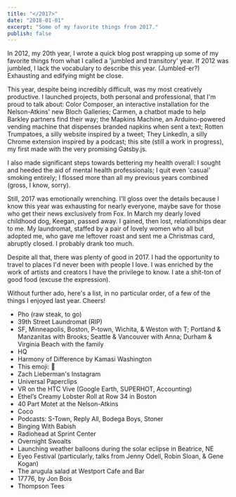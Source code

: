 ```yaml
---
title: "</2017>"
date: "2018-01-01"
excerpt: "Some of my favorite things from 2017."
publish: false
---
```



<section class="blog-section">

In 2012, my 20th year, I wrote a quick <XA href="http://press10.tumblr.com/post/39331250761">blog post</XA> wrapping up some of my favorite things from what I called a 'jumbled and transitory' year. If 2012 was jumbled, I lack the vocabulary to describe this year. (Jumbled-er?) Exhausting and edifying might be close.

This year, despite being incredibly difficult, was my most creatively productive. I launched projects, both personal and professional, that I'm proud to talk about: <XA href="https://www.color-composer.net/">Color Composer</XA>, an interactive installation for the Nelson-Atkins' new <XA href="https://nelson-atkins.org/the-bloch-galleries/">Bloch Galleries</XA>; <XA href="https://medium.com/moonshotlab/finding-carmen-3c5e28c92f6b">Carmen</XA>, a chatbot made to help <XA href="https://www.barkleyus.com/">Barkley</XA> partners find their way; the Mapkins Machine, an Arduino-powered vending machine that dispenses branded napkins when sent a text; <XA href="https://rottentrumpatoes.com/">Rotten Trumpatoes</XA>, a silly website inspired by <XA href="https://twitter.com/PJVogt/status/895824447113842689">a tweet</XA>; <XA href="https://chrome.google.com/webstore/detail/they-linkedin/cmjockpmecfhkaeadcgneakffkioombe">They LinkedIn</XA>, a silly Chrome extension inspired by <XA href="https://trackchanges.postlight.com/paul-and-rich-try-to-talk-about-something-else-but-end-up-complaining-about-linkedin-again-c20526cfdb74">a podcast</XA>; this site (still a work in progress), my first made with the very promising <XA href="https://www.gatsbyjs.org/">Gatsby.js</XA>.

I also made significant steps towards bettering my health overall: I sought and heeded the aid of mental health professionals; I quit even 'casual' smoking entirely; I flossed more than all my previous years combined (gross, I know, sorry).

Still, 2017 was emotionally wrenching. I'll gloss over the details because I know this year was exhausting for nearly everyone, maybe save for those who get their news exclusively from Fox. In March my dearly loved childhood dog, <XA href="https://photos.google.com/share/AF1QipPXh0WAEJVOuE9Ki5Z0c0f4RkimbXjNKEaznuFkCtqEUifLpwd1SEhTE2AErrzVTQ/photo/AF1QipNjSOYCLbhITC-Cszg6-4LZcNeYkUjMWo8BDzkY?key=bkF0Q0FEeXJfcEdvQzgxd0FGTjk0dVZZMnRJN0tn">Keegan</XA>, passed away. I gained, then lost, relationships dear to me. My laundromat, staffed by a pair of lovely women who all but adopted me, who gave me leftover roast and sent me a Christmas card, abruptly closed. I probably drank too much.

Despite all that, there was plenty of good in 2017. I had the opportunity to travel to places I'd never been with people I love. I was enriched by the work of artists and creators I have the privilege to know. I ate a shit-ton of good food (excuse the expression).

Without further ado, here's a list, in no particular order, of a few of the things I enjoyed last year. Cheers!

* Pho (raw steak, <XA href="http://www.iphotower.com/">to go</XA>)
* 39th Street Laundromat (RIP)
* <XA href="https://photos.google.com/share/AF1QipOGvNdxp2C0d9uHhl7jDhTzlTjZ2f6TpFtYMmoNzyo21c9lsjtKICmJyjqm_hBNOg/photo/AF1QipN4QX9mcYcovr5mnTUmJfgOod5Y24mUr0YZkpmp?key=Y1N2Q2NodkYzNE9xc1l4VXlxMUI0NjV4RktkeTZR">SF</XA>, <XA href="https://photos.google.com/share/AF1QipOGvNdxp2C0d9uHhl7jDhTzlTjZ2f6TpFtYMmoNzyo21c9lsjtKICmJyjqm_hBNOg/photo/AF1QipNwifklVW3X_ZEZngJdLRV0GSVFIvlDi5swY2Gs?key=Y1N2Q2NodkYzNE9xc1l4VXlxMUI0NjV4RktkeTZR">Minneapolis</XA>, <XA href="https://photos.google.com/share/AF1QipOGvNdxp2C0d9uHhl7jDhTzlTjZ2f6TpFtYMmoNzyo21c9lsjtKICmJyjqm_hBNOg/photo/AF1QipPZWeca_azDe0flCnJfMiBilz58tzozeXo1zR0G?key=Y1N2Q2NodkYzNE9xc1l4VXlxMUI0NjV4RktkeTZR">Boston</XA>, <XA href="https://photos.google.com/share/AF1QipOGvNdxp2C0d9uHhl7jDhTzlTjZ2f6TpFtYMmoNzyo21c9lsjtKICmJyjqm_hBNOg/photo/AF1QipN41NdRdvc3dto2Qbop7GIyS4U35bXY0By-e9v6?key=Y1N2Q2NodkYzNE9xc1l4VXlxMUI0NjV4RktkeTZR">P-town</XA>, Wichita, & Weston with T; <XA href="https://photos.google.com/share/AF1QipOjNdE6Xk3yaemAgc2gqfd8BI13LVGOu5FmLM0SMLI9kzBpj5H4Bs-ILO9VbNif2A/photo/AF1QipMtdLC3_OY1mBNz47fB4GGg7niFx-sgaHk2OOiD?key=LTA1dnVCUktRbFBoMXFySTVpTTJYbzlaZ0NoOEhB">Portland</XA> & <XA href="https://photos.google.com/share/AF1QipOjNdE6Xk3yaemAgc2gqfd8BI13LVGOu5FmLM0SMLI9kzBpj5H4Bs-ILO9VbNif2A/photo/AF1QipPuo9zO6pYVSfnInT9XMG4fLHRT5nZIhibjlmBc?key=LTA1dnVCUktRbFBoMXFySTVpTTJYbzlaZ0NoOEhB">Manzanitas</XA> with Brooks; <XA href="https://photos.google.com/share/AF1QipOjNdE6Xk3yaemAgc2gqfd8BI13LVGOu5FmLM0SMLI9kzBpj5H4Bs-ILO9VbNif2A/photo/AF1QipOsfqftaOuDBwW5EpDaZjUJ2mD61Okl9smqpjEx?key=LTA1dnVCUktRbFBoMXFySTVpTTJYbzlaZ0NoOEhB">Seattle</XA> & <XA href="https://photos.google.com/share/AF1QipOjNdE6Xk3yaemAgc2gqfd8BI13LVGOu5FmLM0SMLI9kzBpj5H4Bs-ILO9VbNif2A/photo/AF1QipNGj2yeRYZafydTo9ZRPrtG0rSXXV2iNZDOrLaC?key=LTA1dnVCUktRbFBoMXFySTVpTTJYbzlaZ0NoOEhB">Vancouver</XA> with Anna; Durham & <XA href="https://photos.google.com/share/AF1QipOGvNdxp2C0d9uHhl7jDhTzlTjZ2f6TpFtYMmoNzyo21c9lsjtKICmJyjqm_hBNOg/photo/AF1QipPAa7wC90Nc0NgYebmYmAZWSmMxYJN3LVrieAQa?key=Y1N2Q2NodkYzNE9xc1l4VXlxMUI0NjV4RktkeTZR">Virginia Beach</XA> with the family
* <XA href="https://itunes.apple.com/us/app/hq-live-trivia-game-show/id1232278996?mt=8">HQ</XA>
* <XA href="https://www.youtube.com/watch?v=rtW1S5EbHgU">Harmony of Difference</XA> by Kamasi Washington
* This emoji: 🤠
* Zach Lieberman's <XA href="https://www.instagram.com/zach.lieberman/">Instagram</XA>
* <XA href="http://www.decisionproblem.com/paperclips/index2.html">Universal Paperclips</XA>
* VR on the HTC Vive (Google Earth, SUPERHOT, <XA href="http://store.steampowered.com/app/518580/Accounting/">Accounting</XA>)
* Ethel’s Creamy Lobster Roll at <XA href="http://row34.com/">Row 34</XA> in Boston
* <XA href="https://www.npr.org/sections/13.7/2017/03/10/519587414/the-power-of-40-speakers-in-a-room">40 Part Motet</XA> at the Nelson-Atkins
* <XA href="https://www.youtube.com/watch?v=zNCz4mQzfEI">Coco</XA>
* Podcasts: <XA href="https://stownpodcast.org/">S-Town</XA>, <XA href="https://gimletmedia.com/reply-all/">Reply All</XA>, <XA href="https://soundcloud.com/bodega-sushi">Bodega Boys</XA>, <XA href="https://overcast.fm/itunes1219395487/stoner">Stoner</XA>
* <XA href="https://www.youtube.com/channel/UCJHA_jMfCvEnv-3kRjTCQXw">Binging With Babish</XA>
* Radiohead at Sprint Center
* <XA href="https://www.thehairpin.com/2016/10/ask-a-swole-woman-overnight-oats/">Overnight Swoalts</XA>
* Launching weather balloons during the solar eclipse in Beatrice, NE
* Eyeo Festival (particularly, talks from <XA href="https://vimeo.com/232544904">Jenny Odell</XA>, <XA href="https://vimeo.com/232545219">Robin Sloan</XA>, & <XA href="https://vimeo.com/232544884">Gene Kogan</XA>)
* The arugula salad at <XA href="http://westportcafeandbar.com/">Westport Cafe and Bar</XA>
* <XA href="https://www.sbnation.com/a/17776-football">17776</XA>, by Jon Bois
* <XA href="https://www.amazon.com/Thompson-Tee-Sweat-Bamboo-Medium/dp/B00OL11K6W">Thompson Tees</XA>

</section>
